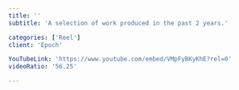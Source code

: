 ```yaml
---
title: ''
subtitle: 'A selection of work produced in the past 2 years.'

categories: ['Reel']
client: 'Epoch'

YouTubeLink: 'https://www.youtube.com/embed/VMpFyBKyKhE?rel=0'
videoRatio: '56.25'

---
```




<SectionDetail
title='Synopsis'
detail='Design and VFX reel for 2017. A compilation of work produced within the last 2 years. Responsible for all visuals. Song is Cedar Shed by Koloto.'
 />








